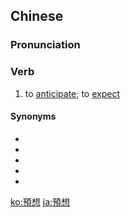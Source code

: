 {{also|预想}}
==Chinese==
{{zh-forms|s=预想}}

===Pronunciation===
{{zh-pron
|m=yùxiǎng
|c=jyu6 soeng2
|mn=qz:īr-sióng/xm:ū-sióng/zz:ī-siáng
|cat=v
}}

===Verb===
{{zh-verb}}

# to [[anticipate]]; to [[expect]]

====Synonyms====
* {{zh-l|料想}}
* {{zh-l|意料}}
* {{zh-l|意想}}
* {{zh-l|預見}}
* {{zh-l|預料}}

[[ko:預想]]
[[ja:預想]]